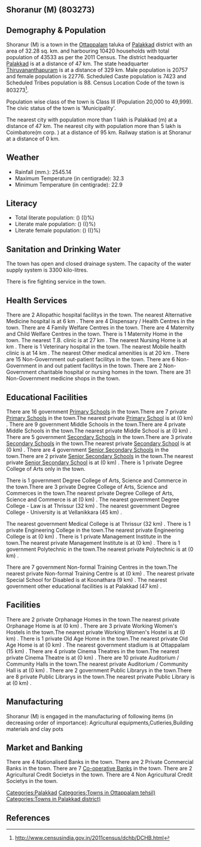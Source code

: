 {{Infobox settlement
| name=Shoranur (M)
| native_name=
| native_name_lang=
| other_name=
| nickname=
| settlement_type=Town
| image_skyline=
| image_alt=
| image_caption=
| pushpin_map=India Kerala
| pushpin_label_position=right
| pushpin_map_alt=
| pushpin_map_caption=Location in Kerala, India
| latd=
| latm=
| lats=
| latNS=
| longd=
| longm=
| longs=
| longEW=
| coordinates_display=inline,title
| subdivision_type=Country
| subdivision_name={{flag|India}}
| subdivision_type1=[[States and territories of India|State]]
| subdivision_name1=Kerala 
| subdivision_type2=[[List of districts of India|District]]
| subdivision_name2=Palakkad
| subdivision_type3=Tahsil
| subdivision_name3=Ottappalam
| website=
| established_title=<!-- Established -->
| established_date=
| founder=
| named_for=
| government_type=
| governing_body=
| unit_pref=Metric
| area_footnotes=
| area_rank=
| area_total_km2=32.28
| elevation_footnotes=
| elevation_m=
| population_total=43533
| population_as_of=2011
| population_rank=
| population_density_km2=1348
| population_demonym=
| population_footnotes=
| demographics_type1=Languages=
| demographics1_title1=Official=
| demographics1_info1=[[Malayalam language|Malayalam]]
| timezone1=[[Indian Standard Time|IST]]
| utc_offset1==+5:30
| postal_code_type=[[Postal Index Number|PIN]]
| postal_code=
| area_code_type=Telephone code
| area_code=
| registration_plate=
| blank1_name_sec1=Nearest city
| blank1_info_sec1=[[Palakkad (m)]]
| blank2_name_sec1=[[Human sex ratio|Sex ratio]]
| blank2_info_sec1=1097
| blank3_name_sec1=Literacy
| blank3_info_sec1=()%
| blank1_name_sec2=[[2011 Census of India|2011 census]] code
| blank1_info_sec2=803273
| footnotes=
}}

== Shoranur (M) (803273) ==

== Demography & Population ==

Shoranur (M) is a town in the [[Ottappalam]] taluka of [[Palakkad]] district with an area of 32.28 sq. km. and harbouring 10420 households with total population of 43533 as per the 2011 Census. The district headquarter [[Palakkad]] is at a distance of 47 km. The state headquarter [[Thiruvananthapuram]] is at a distance of 329 km. Male population is 20757 and female population is 22776. Scheduled Caste population is 7423 and Scheduled Tribes population is 88. Census Location Code of the town is 803273<ref>http://www.censusindia.gov.in/2011census/dchb/DCHB.html</ref>.

Population wise class of the town is Class III (Population 20,000 to 49,999).
The civic status of the town is 'Municipality'.

The nearest city with population more than 1 lakh is Palakkad (m) at a distance of 47 km. The nearest city with population more than 5 lakh is Coimbatore(m corp. )  at a distance of 95 km. Railway station is at Shoranur at a distance of 0 km.


== Weather ==  
* Rainfall (mm.): 2545.14 
* Maximum Temperature (in centigrade): 32.3
* Minimum Temperature (in centigrade): 22.9


== Literacy ==  
* Total literate population: () (()%)
* Literate male population: () (()%)
* Literate female population: () (()%)


== Sanitation and Drinking Water ==  
The town has open and closed drainage system.
The capacity of the water supply system is 3300 kilo-litres.

There is fire fighting service in the town.


== Health Services ==
There are 2 Allopathic hospital facilitys in the town.
The nearest Alternative Medicine hospital is at 6 km .
There are 4 Dispensary / Health Centres in the town.
There are 4 Family Welfare Centres in the town.
There are 4 Maternity and Child Welfare Centres in the town.
There is 1 Maternity Home in the town.
The nearest T.B. clinic is at 27 km .
The nearest Nursing Home is at  km .
There is 1 Veterinary hospital in the town.
The nearest Mobile health clinic is at 14 km .
The nearest Other medical amenities is at 20 km .
There are 15 Non-Government out-patient facilitys in the town.
There are 6 Non-Government in and out patient facilitys in the town.
There are 2 Non-Government charitable hospital or nursing homes in the town.
There are 31 Non-Government medicine shops in the town.


== Educational Facilities ==
There are 16 government [[Primary School]]s in the town.There are 7 private [[Primary School]]s in the town.The nearest private [[Primary School]] is at  (0 km) .
There are 9 government Middle Schools in the town.There are 4 private Middle Schools in the town.The nearest private Middle School is at  (0 km) .
There are 5 government [[Secondary School]]s in the town.There are 3 private [[Secondary School]]s in the town.The nearest private [[Secondary School]] is at  (0 km) .
There are 4 government [[Senior Secondary School]]s in the town.There are 2 private [[Senior Secondary School]]s in the town.The nearest private [[Senior Secondary School]] is at  (0 km) .
There is 1 private Degree College of Arts only in the town. 
 
 
 
 
There is 1 government Degree College of Arts, Science and Commerce in the town.There are 3 private Degree College of Arts, Science and Commerces in the town.The nearest private Degree College of Arts, Science and Commerce is at  (0 km) .
The nearest government Degree College - Law is at Thrissur (32 km) .
The nearest government Degree College - University is at Vellanikkara (45 km) .
 
The nearest government Medical College is at Thrissur (32 km) .
There is 1 private Engineering College in the town.The nearest private Engineering College is at  (0 km) .
There is 1 private Management Institute in the town.The nearest private Management Institute is at  (0 km) .
There is 1 government Polytechnic in the town.The nearest private Polytechnic is at  (0 km) .
 
There are 7 government Non-formal Training Centres in the town.The nearest private Non-formal Training Centre is at  (0 km) .
The nearest private Special School for Disabled is at Koonathara (9 km) .
The nearest government other educational facilities is at Palakkad  (47 km) .


== Facilities ==
There are 2 private Orphanage Homes in the town.The nearest private Orphanage Home is at  (0 km) .
There are 3 private Working Women's Hostels in the town.The nearest private Working Women's Hostel is at  (0 km) .
There is 1 private Old Age Home in the town.The nearest private Old Age Home is at  (0 km) .
The nearest government stadium is at Ottappalam (15 km) .
There are 4 private Cinema Theatres in the town.The nearest private Cinema Theatre is at  (0 km) .
There are 10 private Auditorium / Community Halls in the town.The nearest private Auditorium / Community Hall is at  (0 km) .
There are 2 government Public Librarys in the town.There are 8 private Public Librarys in the town.The nearest private Public Library is at  (0 km) .


== Manufacturing ==
Shoranur (M) is engaged in the manufacturing of following items (in decreasing order of importance): Agricultural equipments,Cutleries,Building materials  and clay pots


== Market and Banking ==
There are 4 Nationalised Banks in the town.
There are 2 Private Commercial Banks in the town.
There are 7 [[Co-operative Bank]]s in the town.
There are 2 Agricultural Credit Societys in the town.
There are 4 Non Agricultural Credit Societys in the town.


[[Categories:Palakkad]]
[[Categories:Towns in Ottappalam tehsil)]]
[[Categories:Towns in Palakkad district)]]


== References ==
{{Reflist}}


